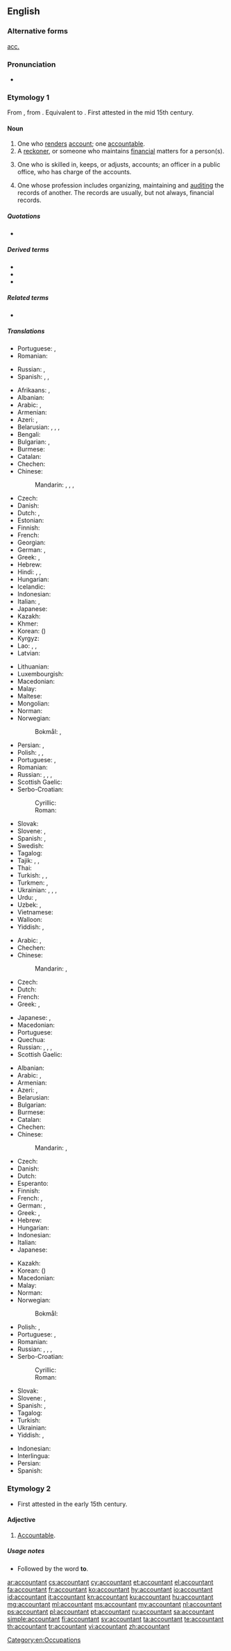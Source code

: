 ==English==

===Alternative forms===
{{sense|one who handles financial records}} [[acc.]]

===Pronunciation===
* {{a|US}} {{IPA|/ə.ˈkaʊn.tənt/|lang=en}}

===Etymology 1===
From {{etyl|enm|en}}, from {{etyl|frm|en}} {{m|frm|acuntant}}. Equivalent to {{suffix|account|ant|lang=en}}. First attested in the mid 15th century.

====Noun====
{{wikipedia}}
{{en-noun}}

# One who [[render]]s [[account]]; one [[accountable]].
# A [[reckoner]], or someone who maintains [[financial]] matters for a person(s).
# {{label|en|accounting}} One who is skilled in, keeps, or adjusts, accounts; an officer in a public office, who has charge of the accounts.
# {{label|en|accounting}} One whose profession includes organizing, maintaining and [[audit]]ing the records of another. The records are usually, but not always, financial records.

=====Quotations=====
* {{quote-book|year=1900
|author=Francis William Pixley
|title=Accountancy — constructive and recording accountancy (Sir Isaac Pitman & Sons Ltd, London).
|url=http://www.archive.org/download/accountancyconst00pixluoft/accountancyconst00pixluoft.pdf Archive.org
|volume=1
|page=4
|passage=The word '''Accountant''' is derived from the French word ''[[compter]]'', which took its origin from the Latin word ''[[computare]]''. The word was formerly written in English as "[[accomptant]]", but in process of time the word, which was always pronounced by dropping the "p", became gradually changed both in [[pronunciation]] and in [[orthography]] to its present form.}}

=====Derived terms=====
* {{l|en|accountant general}}
* {{l|en|chartered accountant}}
* {{l|en|Certified National Accountant}}

=====Related terms=====
* {{l|en|account}}

=====Translations=====
{{trans-top|one who renders account; one accountable}}
* Portuguese: {{t+|pt|contador|m}}, {{t|pt|contadora|f}}
* Romanian: {{t+|ro|contabil|m}}
{{trans-mid}}
* Russian: {{t+|ru|отве́тчик|m}}, {{t+|ru|отве́тчица|f}}
* Spanish: {{qualifier|Latin America}} {{t+|es|contador|m}}, {{t+|es|contadora|f}}, {{qualifier|Spain}} {{t+|es|contable|m|f}}
{{trans-bottom}}

{{trans-top|a reckoner, or someone who maintains financial matters for a person(s)}}
* Afrikaans: {{t|af|rekenmeester}}, {{t|af|boekhouer}}
* Albanian: {{t+|sq|llogaritar|m}}
* Arabic: {{t|ar|مُحَاسِب|m}}, {{t|ar|مُحَاسِبَة|f}}
* Armenian: {{t+|hy|հաշվապահ|sc=Armn}}
* Azeri: {{t|az|mühasib}}, {{t|az|buxalter}}
* Belarusian: {{t|be|бухга́лтар|m}}, {{t|be|бухга́лтарка|f}}, {{t|be|рахункаво́д|m}}, {{t|be|рахункаво́дка|f}}
* Bengali: {{t|bn|হিসাবরক্ষক|tr=hisabôrôkshôk|sc=Beng}}
* Bulgarian: {{t|bg|счетоводи́тел|m}}, {{t|bg|счетоводи́телка|f}}
* Burmese: {{t+|my|စာရင်းကိုင်}}
* Catalan: {{t|ca|comptable|m-f}}
* Chechen: {{t|ce|бухгалтер}}
* Chinese:
*: Mandarin: {{t+|cmn|會計|sc=Hani}}, {{t+|cmn|会计|tr=kuàijì|sc=Hani}}, {{t+|cmn|會計師|sc=Hani}}, {{t+|cmn|会计师|tr=kuàijìshī|sc=Hani}}
* Czech: {{t+|cs|účetní|m}}
* Danish: {{t|da|bogholder|c}}
* Dutch: {{t+|nl|boekhouder|m}}, {{t+|nl|accountant|m}}
* Estonian: {{t+|et|raamatupidaja}}
* Finnish: {{t+|fi|kirjanpitäjä}}
* French: {{t+|fr|comptable|m|f}}
* Georgian: {{t|ka|ბუღალტერი}}
* German: {{t+|de|Buchhalter|m}}, {{t+|de|Buchhalterin|f}}
* Greek: {{t+|el|λογιστής|m}}, {{t+|el|λογίστρια|f}}
* Hebrew: {{t+|he|רוֹאֵה חֶשְׁבּוֹן|m|tr=ro'é kheshbón}}
* Hindi: {{t+|hi|मुनीम|m}}, {{t|hi|लेखाकार|m}}, {{t+|hi|अकाउंटेंट}}
* Hungarian: {{t+|hu|könyvelő}}
* Icelandic: {{t|is|endurskoðandi|m}}
* Indonesian: {{t+|id|akuntan}}
* Italian: {{t+|it|contabile|m}}, {{t+|it|ragioniere|m}}
* Japanese: {{t+|ja|会計士|tr=かいけいし, kaikeishi}}
* Kazakh: {{t|kk|бухгалтер|sc=Cyrl}}
* Khmer: {{t+|km|គណនេយ្យករ|tr=kʊənnaʔneykɑɑ, keaʔnaʔnəykɑɑ}}
* Korean: {{t+|ko|회계사}} ({{t+|ko|會計士|sc=Kore}})
* Kyrgyz: {{t+|ky|бухгалтер|sc=Cyrl}}
* Lao: {{t|lo|ຄະນະກະ}}, {{t|lo|ສມຸບັນຊີ}}, {{t|lo|ນັກບັນຊີ}}
* Latvian: {{t|lv|grāmatvedis|m}}
{{trans-mid}}
* Lithuanian: {{t+|lt|buhalteris|m}}
* Luxembourgish: {{t|lb|Comptabel|m}}
* Macedonian: {{t|mk|сметково́дител|m}}
* Malay: {{t|ms|akauntan}}
* Maltese: {{t|mt|accountant|m}}
* Mongolian: {{t|mn|нягтлан бодогч|sc=Cyrl}}
* Norman: {{t|nrf|comptabl'ye|m|f}}
* Norwegian:
*: Bokmål: {{t|nb|regnskapsfører|m}}, {{t|nb|bokholder|m}}
* Persian: {{t+|fa|محاسب|tr=mohâseb|sc=fa-Arab}}, {{t|fa|حساب‌دار|tr=hesâb-dâr|sc=fa-Arab}}
* Polish: {{t+|pl|księgowy|m-pr}}, {{t|pl|księgowa|f}}, {{t+|pl|buchalter|m-pr}} {{qualifier|dated}}
* Portuguese: {{t+|pt|contador|m}}, {{t+|pt|contabilista|m|f}}
* Romanian: {{t+|ro|contabil|m}}
* Russian: {{t+|ru|бухга́лтер|m}}, {{t+|ru|бухга́лтерша|f}}, {{t+|ru|счетово́д|m}}, {{t|ru|счетово́дка|f}}
* Scottish Gaelic: {{t|gd|cunntasair|m}}
* Serbo-Croatian:
*: Cyrillic: {{t|sh|рачуновођа|m}}
*: Roman: {{t+|sh|računovođa|m}}
* Slovak: {{t|sk|účtovný|m}}
* Slovene: {{t|sl|računovodja|m}}, {{t|sl|računovodkinja|f}}
* Spanish: {{t+|es|contable|m}} {{qualifier|Spain}}, {{t+|es|contador|m}} {{qualifier|Latin America}}
* Swedish: {{t|sv|bokhållare|c}}
* Tagalog: {{t+|tl|tagapagtuos}}
* Tajik: {{t|tg|бухгалтер|sc=Cyrl}}, {{t|tg|муҳосиб|sc=Cyrl}}, {{t|tg|ҳисобчӣ|sc=Cyrl}}
* Thai: {{t|th|นักบัญชี|tr=nák banchee|sc=Thai}}
* Turkish: {{t+|tr|muhasebeci}}, {{t+|tr|muhasip}}, {{t+|tr|sayman}}
* Turkmen: {{t|tk|hasapçy}}, {{t+|tk|buhgalter}}
* Ukrainian: {{t+|uk|бухга́лтер|m}}, {{t+|uk|бухга́лтерка|f}}, {{t|uk|рахівни́к|m}}, {{t|uk|рахівни́ця|f}}
* Urdu: {{t|ur|محاسب|m|tr=muhāsib|sc=ur-Arab}}, {{t|ur|اکاؤنٹنٹ|tr=akāunṭenṭ|sc=ur-Arab}}
* Uzbek: {{t+|uz|buxgalter}}, {{t+|uz|hisobchi}}
* Vietnamese: {{t+|vi|kế toán}}
* Walloon: {{t+|wa|contåbe|m|f}}
* Yiddish: {{t|yi|בוכהאַלטער|m|sc=Hebr}}, {{t|yi|עקאָנאָם|m|sc=Hebr}}
{{trans-bottom}}

{{trans-top|one who is skilled in, keeps, or adjusts, accounts}}
* Arabic: {{t|ar|مُحَاسِب|m}}, {{t|ar|مُحَاسِبَة|f}}
* Chechen: {{t|ce|бухгалтер}}
* Chinese:
*: Mandarin: {{t|cmn|會計|sc=Hani}}, {{t+|cmn|会计|tr=kuàijì|sc=Hani}}
* Czech: {{t+|cs|účetní|m}}
* Dutch: {{t+|nl|boekhouder|m}}
* French: {{t+|fr|comptable|m|f}}
* Greek: {{t+|el|λογιστής|m}}, {{t+|el|λογίστρια|f}}
{{trans-mid}}
* Japanese: {{t|ja|会計係|tr=かいけいがかり, kaikei gakari}}, {{t|ja|経理担当者|tr=けいりたんとうしゃ, keiri tantōsha}}
* Macedonian: {{t|mk|сметково́дител|m}}
* Portuguese: {{t+|pt|contador|m}}
* Quechua: {{t|qu|yupanki}}
* Russian: {{t+|ru|бухга́лтер|m}}, {{t+|ru|бухга́лтерша|f}}, {{t+|ru|счетово́д|m}}, {{t|ru|счетово́дка|f}}
* Scottish Gaelic: {{t|gd|cunntasair|m}}
{{trans-bottom}}

{{trans-top|one whose profession includes organizing, maintaining and auditing the records of another}}
* Albanian: {{t+|sq|llogaritar|m}}
* Arabic: {{t|ar|مُحَاسِب|m}}, {{t|ar|مُحَاسِبَة|f}}
* Armenian: {{t+|hy|հաշվապահ|sc=Armn}}
* Azeri: {{t|az|mühasib}}, {{t|az|buxalter}}
* Belarusian: {{t|be|бухга́лтар|m}}
* Bulgarian: {{t|bg|счетоводи́тел|m}}
* Burmese: {{t+|my|စာရင်းကိုင်|sc=Mymr}}
* Catalan: {{t|ca|comptable|m-f}}
* Chechen: {{t|ce|бухгалтер}}
* Chinese:
*: Mandarin: {{t+|cmn|會計|sc=Hani}}, {{t+|cmn|会计|tr=kuàijì|sc=Hani}}
* Czech: {{t+|cs|účetní|m}}
* Danish: {{t|da|bogholder}}
* Dutch: {{t+|nl|boekhouder|m}}
* Esperanto: {{t|eo|kalkulisto}}
* Finnish: {{t+|fi|tilintarkastaja}}
* French: {{t+|fr|expert-comptable|m}}, {{t+|fr|comptable|m}}
* German: {{t+|de|Buchhalter|m}}, {{t+|de|Buchhalterin|f}}
* Greek: {{t+|el|λογιστής|m}}, {{t+|el|λογίστρια|f}}
* Hebrew: {{t+|he|רוֹאֵה חֶשְׁבּוֹן|m|tr=ro'é kheshbón}}
* Hungarian: {{t+|hu|könyvelő}}
* Indonesian: {{t+|id|akuntan}}
* Italian: {{t+|it|ragioniere|m}}
* Japanese: {{t+|ja|会計士|tr=かいけいし, kaikeishi}}
{{trans-mid}}
* Kazakh: {{t|kk|бухгалтер|sc=Cyrl}}
* Korean: {{t+|ko|회계사}} ({{t+|ko|會計士|sc=Kore}})
* Macedonian: {{t|mk|сметково́дител|m}}
* Malay: {{t|ms|akauntan}}
* Norman: {{t|nrf|comptabl'ye|m|f}}
* Norwegian:
*: Bokmål: {{t|nb|regnskapsfører}}
* Polish: {{t+|pl|księgowy|m-pr}}, {{t|pl|księgowa|f}}
* Portuguese: {{t+|pt|contador|m}}, {{t+|pt|contabilista|m|f}}
* Romanian: {{t+|ro|contabil|m}}
* Russian: {{t+|ru|бухга́лтер|m}}, {{t+|ru|бухга́лтерша|f}}, {{t+|ru|счетово́д|m}}, {{t|ru|счетово́дка|f}}
* Serbo-Croatian:
*: Cyrillic: {{t|sh|рачуновођа|m}}
*: Roman: {{t+|sh|računovođa|m}}
* Slovak: {{t|sk|účtovný|m}}
* Slovene: {{t|sl|računovodja|m}}, {{t|sl|računovodkinja|f}}
* Spanish: {{t+|es|contable|m}} {{qualifier|Spain}}, {{t+|es|contador|m}} {{qualifier|Latin America}}
* Tagalog: {{t|tl|tagatuos}}
* Turkish: {{t+|tr|muhasebeci}}
* Ukrainian: {{t+|uk|бухга́лтер|m}}
* Yiddish: {{t|yi|בוכהאַלטער|m}}, {{t|yi|עקאָנאָם|m}}
{{trans-bottom}}

{{checktrans-top}}
* Indonesian: {{t-check|id|akuntan}}
* Interlingua: {{t-check|ia|contabile}}
* Persian: {{t+check|fa|حسابدار|tr=hesāb-dār}}
* Spanish: {{t-check|es|contable}}
{{trans-bottom}}

===Etymology 2===
* First attested in the early 15th century.

====Adjective====
{{en-adj}}

# {{label|en|obsolete}} [[accountable|Accountable]].

=====Usage notes=====
* {{sense|adjective}} Followed by the word '''to'''.

[[Category:en:Occupations]]

[[ar:accountant]]
[[cs:accountant]]
[[cy:accountant]]
[[et:accountant]]
[[el:accountant]]
[[fa:accountant]]
[[fr:accountant]]
[[ko:accountant]]
[[hy:accountant]]
[[io:accountant]]
[[id:accountant]]
[[it:accountant]]
[[kn:accountant]]
[[ku:accountant]]
[[hu:accountant]]
[[mg:accountant]]
[[ml:accountant]]
[[ms:accountant]]
[[my:accountant]]
[[nl:accountant]]
[[ps:accountant]]
[[pl:accountant]]
[[pt:accountant]]
[[ru:accountant]]
[[sa:accountant]]
[[simple:accountant]]
[[fi:accountant]]
[[sv:accountant]]
[[ta:accountant]]
[[te:accountant]]
[[th:accountant]]
[[tr:accountant]]
[[vi:accountant]]
[[zh:accountant]]